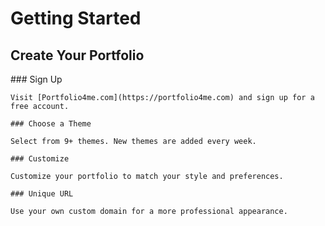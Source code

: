 
# Getting Started
## Create Your Portfolio

<Steps>
    ### Sign Up

    Visit [Portfolio4me.com](https://portfolio4me.com) and sign up for a free account.

    ### Choose a Theme

    Select from 9+ themes. New themes are added every week.

    ### Customize

    Customize your portfolio to match your style and preferences.

    ### Unique URL

    Use your own custom domain for a more professional appearance.
</Steps>